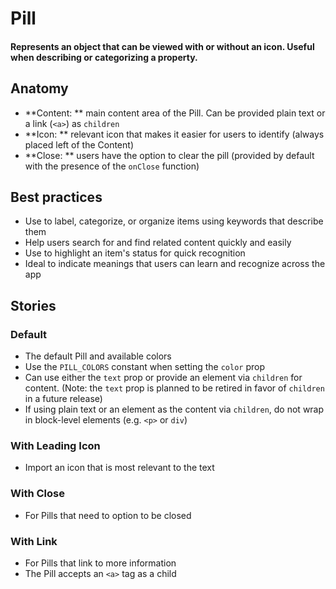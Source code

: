 
# Pill

<h4>
  Represents an object that can be viewed with or without an icon. Useful when describing or categorizing a property.
</h4>

<Preview>
  <Story id="design-system-pill--default" />
</Preview>

<ArgsTable of={Pill} />

## Anatomy

- **Content: ** main content area of the Pill. Can be provided plain text or a link (`<a>`) as `children`
- **Icon: ** relevant icon that makes it easier for users to identify (always placed left of the Content)
- **Close: ** users have the option to clear the pill (provided by default with the presence of the `onClose` function)

## Best practices 

- Use to label, categorize, or organize items using keywords that describe them
- Help users search for and find related content quickly and easily
- Use to highlight an item's status for quick recognition 
- Ideal to indicate meanings that users can learn and recognize across the app

## Stories

### Default
- The default Pill and available colors
- Use the `PILL_COLORS` constant when setting the `color` prop
- Can use either the `text` prop or provide an element via `children` for content. (Note: the `text` prop is planned to be retired in favor of `children` in a future release)
- If using plain text or an element as the content via `children`, do not wrap in block-level elements (e.g. `<p>` or `div`) 

<Preview>
  <Story id="design-system-pill--default" />
</Preview>

### With Leading Icon
- Import an icon that is most relevant to the text

<Preview>
  <Story id="design-system-pill--with-leading-icon" />
</Preview>

### With Close
- For Pills that need to option to be closed 

<Preview>
  <Story id="design-system-pill--with-close" />
</Preview>

### With Link
- For Pills that link to more information
- The Pill accepts an `<a>` tag as a child

<Preview>
  <Story id="design-system-pill--with-link" />
</Preview>
